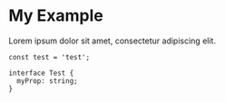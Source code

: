 
# My Example

Lorem ipsum dolor sit amet, consectetur adipiscing elit.

```tsx
const test = 'test';

interface Test {
  myProp: string;
}
```
